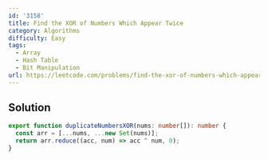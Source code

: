 ```yaml
---
id: '3158'
title: Find the XOR of Numbers Which Appear Twice
category: Algorithms
difficulty: Easy
tags:
  - Array
  - Hash Table
  - Bit Manipulation
url: https://leetcode.com/problems/find-the-xor-of-numbers-which-appear-twice
---
```


## Solution

```typescript filename="solution.ts" copy
export function duplicateNumbersXOR(nums: number[]): number {
  const arr = [...nums, ...new Set(nums)];
  return arr.reduce((acc, num) => acc ^ num, 0);
}
```
